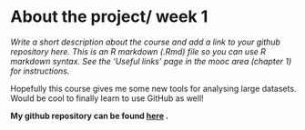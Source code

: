 
# About the project/ week 1

*Write a short description about the course and add a link to your github repository here. This is an R markdown (.Rmd) file so you can use R markdown syntax. See the 'Useful links' page in the mooc area (chapter 1) for instructions.*

Hopefully this course gives me some new tools for analysing large datasets. Would be cool to finally learn to use GitHub as well!

**My github repository can be found [here](https://github.com/PirreP/IODS-project/) .**